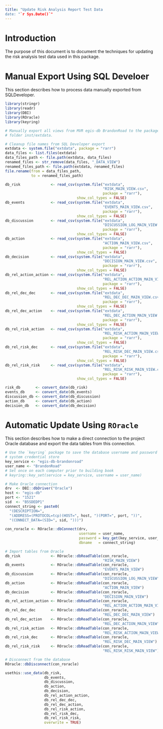 ```yaml
---
title: "Update Risk Analysis Report Test Data
date: "`r Sys.Date()`"
---
```


# Introduction
The purpose of this document is to document the techniques for updating the risk analysis test data used in this package. 

# Manual Export Using SQL Develoer
This section describes how to process data manually exported from SQLDeveloper. 

```r
library(stringr)
library(readr)
library(DBI)
library(ROracle)
library(keyring)
```

```r
# Manually export all views from MVR egis-db BrandonRoad to the package 
# folder inst/extdata. 

# Cleanup file names from SQL Developer export
extdata <- system.file("extdata", package = "rarr")
data_files <- list.files(extdata)
data_files_path <- file.path(extdata, data_files)
renamed_files <- str_remove(data_files, "_DATA_VIEW")
renamed_files_path <- file.path(extdata, renamed_files)
file.rename(from = data_files_path,
            to = renamed_files_path)
```

```r
db_risk              <- read_csv(system.file("extdata", 
                                             "RISK_MAIN_VIEW.csv",
                                             package = "rarr"),
                                 show_col_types = FALSE)
db_events            <- read_csv(system.file("extdata", 
                                             "EVENTS_MAIN_VIEW.csv",
                                             package = "rarr"),
                                 show_col_types = FALSE)
db_discussion        <- read_csv(system.file("extdata",
                                             "DISCUSSION_LOG_MAIN_VIEW.csv",
                                             package = "rarr"),
                                 show_col_types = FALSE)
db_action            <- read_csv(system.file("extdata", 
                                             "ACTION_MAIN_VIEW.csv",
                                             package = "rarr"),
                                 show_col_types = FALSE)
db_decision          <- read_csv(system.file("extdata",
                                             "DECISION_MAIN_VIEW.csv",
                                             package = "rarr"),
                                 show_col_types = FALSE)
db_rel_action_action <- read_csv(system.file("extdata",
                                             "REL_ACTION_ACTION_MAIN_VIEW.csv",
                                             package = "rarr"),
                                 show_col_types = FALSE)
db_rel_dec_dec       <- read_csv(system.file("extdata",
                                             "REL_DEC_DEC_MAIN_VIEW.csv",
                                             package = "rarr"),
                                 show_col_types = FALSE)
db_rel_dec_action    <- read_csv(system.file("extdata",
                                             "REL_DEC_ACTION_MAIN_VIEW.csv",
                                             package = "rarr"),
                                 show_col_types = FALSE)
db_rel_risk_action   <- read_csv(system.file("extdata",
                                             "REL_RISK_ACTION_MAIN_VIEW.csv",
                                             package = "rarr"),
                                 show_col_types = FALSE)
db_rel_risk_dec      <- read_csv(system.file("extdata",
                                             "REL_RISK_DEC_MAIN_VIEW.csv",
                                             package = "rarr"),
                                 show_col_types = FALSE)
db_rel_risk_risk     <- read_csv(system.file("extdata",
                                             "REL_RISK_RISK_MAIN_VIEW.csv",
                                             package = "rarr"),
                                 show_col_types = FALSE)
```

```r
risk_db       <- convert_date(db_risk)
events_db     <- convert_date(db_events)
discussion_db <- convert_date(db_discussion)
action_db     <- convert_date(db_action)
decision_db   <- convert_date(db_decision)
```

# Automatic Update Using `ROracle`
This section describes how to make a direct connection to the project Oracle database and export the data tables from this connection. 

```r
# Use the `keyring` package to save the database username and password in the 
# system credential store
key_service <- "egis-db-brandonroad"
user_name <- "BrandonRoad"
# Set once on each computer prior to building book
# keyring::key_set(service = key_service, username = user_name)

# Make Oracle connection
drv  <- DBI::dbDriver("Oracle")
host <- "egis-db"
port <- "1521"
sid  <- "B5SDEDP1"
connect_string <- paste0(
  "(DESCRIPTION=",
  "(ADDRESS=(PROTOCOL=tcp)(HOST=", host, ")(PORT=", port, "))",
  "(CONNECT_DATA=(SID=", sid, ")))")
 
con_roracle <- ROracle::dbConnect(drv, 
                                  username = user_name, 
                                  password = key_get(key_service, user_name),
                                  dbname   = connect_string)
```

```r
# Import tables from Oracle
db_risk              <- ROracle::dbReadTable(con_roracle, 
                                             "RISK_MAIN_VIEW")
db_events            <- ROracle::dbReadTable(con_roracle, 
                                             "EVENTS_MAIN_VIEW")
db_discussion        <- ROracle::dbReadTable(con_roracle, 
                                             "DISCUSSION_LOG_MAIN_VIEW")
db_action            <- ROracle::dbReadTable(con_roracle, 
                                             "ACTION_MAIN_VIEW")
db_decision          <- ROracle::dbReadTable(con_roracle, 
                                             "DECISION_MAIN_VIEW")
db_rel_action_action <- ROracle::dbReadTable(con_roracle, 
                                             "REL_ACTION_ACTION_MAIN_VIEW")
db_rel_dec_dec       <- ROracle::dbReadTable(con_roracle, 
                                             "REL_DEC_DEC_MAIN_VIEW")
db_rel_dec_action    <- ROracle::dbReadTable(con_roracle, 
                                             "REL_DEC_ACTION_MAIN_VIEW")
db_rel_risk_action   <- ROracle::dbReadTable(con_roracle, 
                                             "REL_RISK_ACTION_MAIN_VIEW")
db_rel_risk_dec      <- ROracle::dbReadTable(con_roracle, 
                                             "REL_RISK_DEC_MAIN_VIEW")
db_rel_risk_risk     <- ROracle::dbReadTable(con_roracle, 
                                             "REL_RISK_RISK_MAIN_VIEW")

# Disconnect from the database
ROracle::dbDisconnect(con_roracle)
```

```r
usethis::use_data(db_risk,
                  db_events,
                  db_discussion,
                  db_action,
                  db_decision,
                  db_rel_action_action,
                  db_rel_dec_dec,
                  db_rel_dec_action,
                  db_rel_risk_action,
                  db_rel_risk_dec,
                  db_rel_risk_risk,
                  overwrite = TRUE)
```

